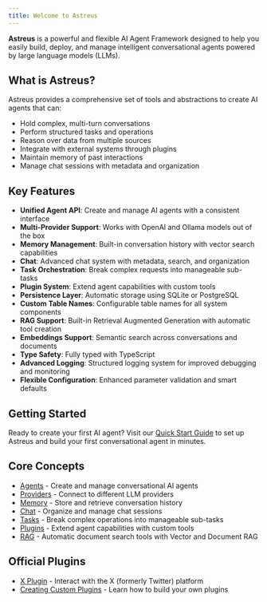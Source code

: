 ```yaml
---
title: Welcome to Astreus
---
```


**Astreus** is a powerful and flexible AI Agent Framework designed to help you easily build, deploy, and manage intelligent conversational agents powered by large language models (LLMs).

## What is Astreus?

Astreus provides a comprehensive set of tools and abstractions to create AI agents that can:
- Hold complex, multi-turn conversations
- Perform structured tasks and operations
- Reason over data from multiple sources
- Integrate with external systems through plugins
- Maintain memory of past interactions
- Manage chat sessions with metadata and organization

## Key Features

- **Unified Agent API**: Create and manage AI agents with a consistent interface
- **Multi-Provider Support**: Works with OpenAI and Ollama models out of the box
- **Memory Management**: Built-in conversation history with vector search capabilities
- **Chat**: Advanced chat system with metadata, search, and organization
- **Task Orchestration**: Break complex requests into manageable sub-tasks
- **Plugin System**: Extend agent capabilities with custom tools
- **Persistence Layer**: Automatic storage using SQLite or PostgreSQL
- **Custom Table Names**: Configurable table names for all system components
- **RAG Support**: Built-in Retrieval Augmented Generation with automatic tool creation
- **Embeddings Support**: Semantic search across conversations and documents
- **Type Safety**: Fully typed with TypeScript
- **Advanced Logging**: Structured logging system for improved debugging and monitoring
- **Flexible Configuration**: Enhanced parameter validation and smart defaults

## Getting Started

Ready to create your first AI agent? Visit our [Quick Start Guide](/docs/guides/quick-start) to set up Astreus and build your first conversational agent in minutes.

## Core Concepts

- [Agents](/docs/concepts/agents) - Create and manage conversational AI agents
- [Providers](/docs/concepts/providers) - Connect to different LLM providers
- [Memory](/docs/concepts/memory) - Store and retrieve conversation history
- [Chat](/docs/concepts/chat) - Organize and manage chat sessions
- [Tasks](/docs/concepts/tasks) - Break complex operations into manageable sub-tasks
- [Plugins](/docs/plugins) - Extend agent capabilities with custom tools
- [RAG](/docs/concepts/rag) - Automatic document search tools with Vector and Document RAG

## Official Plugins

- [X Plugin](/docs/plugins/x-plugin) - Interact with the X (formerly Twitter) platform
- [Creating Custom Plugins](/docs/guides/custom-plugins) - Learn how to build your own plugins